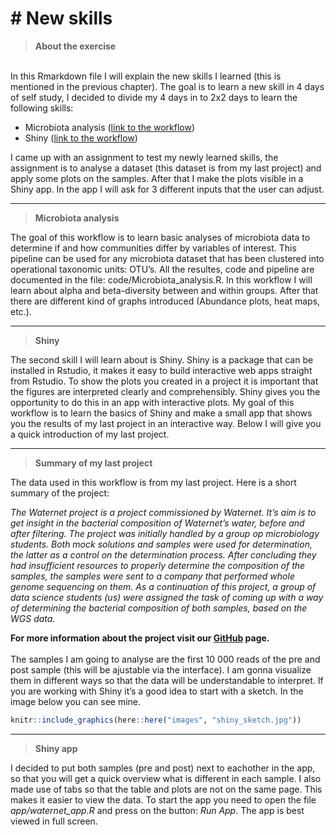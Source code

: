 # New skills{-}
================================================================================

>__About the exercise__

<br>
In this Rmarkdown file I will explain the new skills I learned (this is mentioned in the previous chapter). The goal is to learn a new skill in 4 days of self study, I decided to divide my 4 days in to 2x2 days to learn the following skills:

- Microbiota analysis         ([link to the workflow](https://rstudio-pubs-static.s3.amazonaws.com/268156_d3ea37937f4f4469839ab6fa2c483842.html#other_visualizations))
- Shiny                      ([link to the workflow](https://mastering-shiny.org/basic-app.html))
<br>

I came up with an assignment to test my newly learned skills, the assignment is to analyse a dataset (this dataset is from my last project) and apply some plots on the samples. After that I make the plots visible in a Shiny app. In the app I will ask for 3 different inputs that the user can adjust. 
<br>

***

>__Microbiota analysis__


The goal of this workflow is to learn basic analyses of microbiota data to determine if and how communities differ by variables of interest. This pipeline can be used for any microbiota dataset that has been clustered into operational taxonomic units: OTU's. All the resultes, code and pipeline are documented in the file: code/Microbiota_analysis.R. In this workflow I will learn about alpha and beta-diversity between and within groups. After that there are different kind of graphs introduced (Abundance plots, heat maps, etc.).
<br>

***

>__Shiny__


The second skill I will learn about is Shiny. Shiny is a package that can be installed in Rstudio, it makes it easy to build interactive web apps straight from Rstudio. To show the plots you created in a project it is important that the figures are interpreted clearly and comprehensibly. Shiny gives you the opportunity to do this in an app with interactive plots. My goal of this workflow is to learn the basics of Shiny and make a small app that shows you the results of my last project in an interactive way. Below I will give you a quick introduction of my last project.
<br>

***

>__Summary of my last project__

The data used in this workflow is from my last project. Here is a short summary of the project:

_The Waternet project is a project commissioned by Waternet. It's aim is to get insight in the bacterial composition of Waternet's water, before and after filtering. The project was initially handled by a group op microbiology students. Both mock solutions and samples were used for determination, the latter as a control on the determination process. After concluding they had insufficient resources to properly determine the composition of the samples, the samples were sent to a company that performed whole genome sequencing on them. As a continuation of this project, a group of data science students (us) were assigned the task of coming up with a way of determining the bacterial composition of both samples, based on the WGS data._

__For more information about the project visit our [GitHub](https://github.com/ProjecticumDataScience/Project-1-Waternet) page.__
<br><br>
The samples I am going to analyse are the first 10 000 reads of the pre and post sample (this will be ajustable via the interface). I am gonna visualize them in different ways so that the data will be understandable to interpret. If you are working with Shiny it's a good idea to start with a sketch. In the image below you can see mine.
<br>

```{r figure_shiny, out.width= "400px", out.height= "600px", echo=FALSE}
knitr::include_graphics(here::here("images", "shiny_sketch.jpg"))
```

***

>__Shiny app__

I decided to put both samples (pre and post) next to eachother in the app, so that you will get a quick overview what is different in each sample. I also made use of tabs so that the table and plots are not on the same page. This makes it easier to view the data. To start the app you need to open the file _app/waternet_app.R_ and press on the button: _Run App_. The app is best viewed in full screen.

